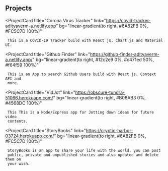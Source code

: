 ## Projects

<ProjectCard
     title="Corona Virus Tracker"
     link="https://covid-tracker-adityaverm-a.netlify.app"
     bg="linear-gradient(to right, #6A82FB 0%, #FC5C7D 100%)"
>
     This is a COVID-19 Tracker build with React js, Chart js and Material UI.
</ProjectCard>

<ProjectCard
     title="Github Finder"
     link="https://github-finder-adityaverm-a.netlify.app/"
     bg="linear-gradient(to right, #12c2e9 0%, #c471ed 50%, #f64f59 100%)"
>
     This is an App to search Github Users build with React js, Context API and
     more.
</ProjectCard>

<ProjectCard
     title="VidJot"
     link="https://obscure-tundra-51066.herokuapp.com/"
     bg="linear-gradient(to right, #B06AB3 0%, #4568DC 100%)"
>
     This This is a Node/Express app for Jotting down ideas for future video
     contents.
</ProjectCard>

<ProjectCard
     title="StoryBooks"
     link="https://cryptic-harbor-03724.herokuapp.com/"
     bg="linear-gradient(to right, #6A82FB 0%, #FC5C7D 100%)"
>
     StoryBooks is an app to share your life with the world, you can post
     public, private and unpublished stories and also updated and delete them on
     your wish.
</ProjectCard>
